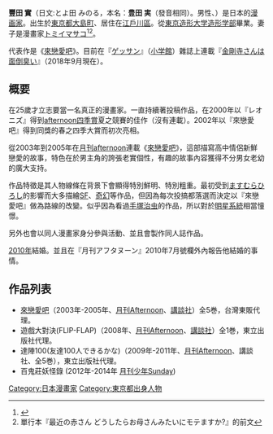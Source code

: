 '''豐田 實'''（日文:とよ田 みのる，本名：'''豊田 実'''（發音相同）。男性、{{bd|1971年|10月7日|catIdx=Toyoda Minoru}}）是日本的[[漫画家|漫画家]]。出生於[[東京都|東京都]][[大島町|大島町]]、居住在[[江戶川區|江戶川區]]。從[[東京造形大学|東京造形大学]][[造形学部|造形学部]]畢業。妻子是漫畫家[[トミイマサコ|トミイマサコ]]<ref>{{Twitter status2|poo1007|6764359824973824|4=豐田實2010年11月22日的推測|5=2019-01-24}}</ref><ref>單行本『最近の赤さん どうしたらお母さんみたいにモテますか?』的前文</ref>。

代表作是《[[來戀愛吧|來戀愛吧]]》。目前在『[[ゲッサン|ゲッサン]]』（[[小学館|小学館]]）雜誌上連載『[[金剛寺さんは面倒臭い|金剛寺さんは面倒臭い]]』（2018年9月現在）。

== 概要 ==
在25歲才立志要當一名真正的漫畫家。一直持續著投稿作品，在2000年以『レオニズ』得到[[afternoon四季賞|afternoon四季賞]]夏之競賽的佳作（沒有連載）。2002年以『來戀愛吧』得到同獎的春之四季大賞而初次亮相。

從2003年到2005年在[[月刊afternoon|月刊afternoon]]連載《[[來戀愛吧|來戀愛吧]]》，這部描寫高中情侶新鮮戀愛的故事，特色在於男主角的誇張老實個性，有趣的故事內容獲得不分男女老幼的廣大支持。

作品特徵是其人物線條在背景下會顯得特別鮮明、特別粗重。最初受到[[ますむらひろし|ますむらひろし]]的影響而大多描繪[[科幻|SF]]、[[奇幻|奇幻]]等作品，但因為每次投搞都落選而決定以『來戀愛吧』做為路線的改變。似乎因為看過[[手塚治虫|手塚治虫]]的作品，所以對於[[明星系統|明星系統]]相當憧憬。

另外也會以同人漫畫家身分參與活動、並且會製作同人誌作品。

[[2010年|2010年]]結婚。並且在『月刊アフタヌーン』2010年7月號欄外內報告他結婚的事情。

== 作品列表 ==
* [[來戀愛吧|來戀愛吧]]（2003年-2005年、[[月刊Afternoon|月刊Afternoon]]、[[講談社|講談社]]）全5巻，台灣東販代理。
*遊戲大對決(FLIP-FLAP)（2008年、[[月刊Afternoon|月刊Afternoon]]、[[講談社|講談社]]）全1巻，東立出版社代理。
*達陣100(友達100人できるかな)（2009年-2011年、[[月刊Afternoon|月刊Afternoon]]、講談社、全5巻），東立出版社代理。
*百鬼莊妖怪錄 (2012年-2014年 [[月刊少年Sunday|月刊少年Sunday]])

{{DEFAULTSORT:Toyoda Minoru}}
[[Category:日本漫畫家|Category:日本漫畫家]]
[[Category:東京都出身人物|Category:東京都出身人物]]